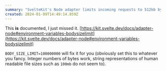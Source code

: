 ```yaml
---
summary: "SvelteKit's Node adapter limits incoming requests to 512kb by default."
created: 2024-01-09T14:49:14.859Z
---
```


This **is** documented, I just missed it. [https://kit.svelte.dev/docs/adapter-node#environment-variables-bodysizelimit](https://kit.svelte.dev/docs/adapter-node#environment-variables-bodysizelimit)

`BODY_SIZE_LIMIT=100000000` will fix it for you (obviously set this to whatever you fancy. Integer numbers of bytes work, string representations of human readable file sizes such as `100mb` do not seem to).
